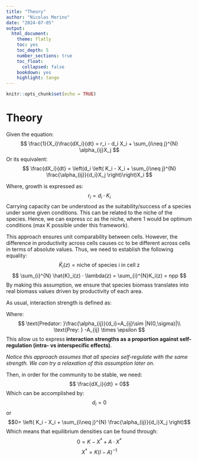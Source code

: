 ```yaml
---
title: "Theory"
author: "Nicolas Merino"
date: "2024-07-05"
output:
  html_document:
    theme: flatly
    toc: yes
    toc_depth: 5
    number_sections: true
    toc_float: 
      collapsed: false
    bookdown: yes
    highlight: tango
---
```


```r
knitr::opts_chunk$set(echo = TRUE)
```

# Theory
Given the equation:
$$ \frac{1}{X_i}\frac{dX_i}{dt} = r_i - d_i X_i + \sum_{i\neq j}^{N} \alpha_{ij}X_j $$
Or its equivalent:
$$  \frac{dX_i}{dt} = \left(d_i \left( K_i - X_i + \sum_{i\neq j}^{N} \frac{\alpha_{ij}}{d_i}X_j \right)\right)X_i $$

Where, growth is expressed as:
$$ r_i = d_i·K_i $$
Carrying capacity can be understood as the suitability/success of a species under some given conditions. This can be related to the niche of the species. Hence, we can express cc as the niche, where 1 would be optimum conditions (max K possible under this framework).

This approach ensures unit comparability between cells. However, the difference in productivity across cells causes cc to be different across cells in terms of absolute values. Thus, we need to establish the following equality:
$$ \hat{K}_i(z) = \text{niche of species i in cell z} $$
$$  \sum_{i}^{N} \hat{K}_i(z) · \lambda(z) = \sum_{i}^{N}K_i(z) = npp $$
By making this assumption, we ensure that species biomass translates into real biomass values driven by productivity of each area.

As usual, interaction strength is defined as:

Where:
$$ \text{Predator: }\frac{\alpha_{ij}}{d_i}=A_{ij}\sim |N(0,\sigma)|\\ \text{Prey: } -A_{ij} \times \epsilon $$
This allow us to express **interaction strengths as a proportion against self-regulation (intra- vs interspecific effects)**.

*Notice this approach assumes that all species self-regulate with the same strength. We can try a relaxation of this assumption later on.*

Then, in order for the community to be stable, we need:
$$ \frac{dX_i}{dt} = 0$$
Which can be accomplished by:
$$d_i = 0$$ 
or
$$0= \left( K_i - X_i + \sum_{i\neq j}^{N} \frac{\alpha_{ij}}{d_i}X_j \right)$$
Which means that equilibrium densities can be found through:
$$0=K-X^*+A·X^*$$
$$X^*=K(I-A)^{-1}$$
